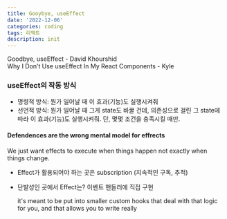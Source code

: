```yaml
---
title: Gooybye, useEffect
date: '2022-12-06'
categories: coding
tags: 리액트
description: init 
---
```

<HeadingNavigator />

<Youtube src='https://www.youtube.com/embed/bGzanfKVFeU' />
<figcaption>Goodbye, useEffect - David Khourshid</figcaption>
<Youtube src='https://www.youtube.com/embed/MFj_S0Nof90' />
<figcaption>Why I Don’t Use useEffect In My React Components - Kyle</figcaption>


### useEffect의 작동 방식
- 명령적 방식: 뭔가 일어날 때 이 효과(기능)도 실행시켜줘
- 선언적 방식: 뭔가 일어날 때 그게 state도 바꿀 건데, 의존성으로 걸린 그 state에 따라 이 효과(기능)도 실행시켜줘. 단, 몇몇 조건을 충족시킬 때만. 

#### Defendences are the wrong mental model for effrects
We just want effects to execute when things happen not exactly when things change.

- Effect가 활용되어야 하는 곳은 subscription (지속적인 구독, 추적)
- 단발성인 곳에서 Effect는? 이벤트 핸들러에 직접 구현
  
  it's meant to be put into smaller custom hooks that deal with that logic for you,
  and that allows you to write really 
